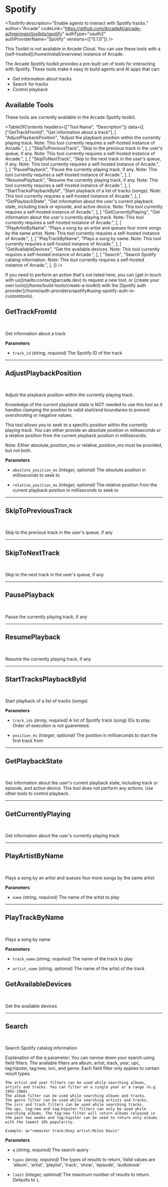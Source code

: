# Spotify


<ToolInfo
  description="Enable agents to interact with Spotify tracks."
  author="Arcade"
  codeLink="https://github.com/ArcadeAI/arcade-ai/tree/main/toolkits/spotify"
  authType="oauth2"
  authProviderName="Spotify"
  versions={["0.1.0"]}
/>

<Warning>
  This Toolkit is not available in Arcade Cloud. You can use these tools with a [self-hosted](/home/install/overview) instance of Arcade.
</Warning>

<Badges repo="arcadeai/arcade_spotify" />

The Arcade Spotify toolkit provides a pre-built set of tools for interacting with Spotify. These tools make it easy to build agents and AI apps that can:

- Get information about tracks
- Search for tracks
- Control playback

## Available Tools

These tools are currently available in the Arcade Spotify toolkit.

<TableOfContents
  headers={["Tool Name", "Description"]}
  data={[
    ["GetTrackFromId", "Get information about a track"],
    [
      "AdjustPlaybackPosition",
      "Adjust the playback position within the currently playing track. Note: This tool currently requires a self-hosted instance of Arcade.",
    ],
    [
      "SkipToPreviousTrack",
      "Skip to the previous track in the user's queue, if any. Note: This tool currently requires a self-hosted instance of Arcade.",
    ],
    [
      "SkipToNextTrack",
      "Skip to the next track in the user's queue, if any. Note: This tool currently requires a self-hosted instance of Arcade.",
    ],
    [
      "PausePlayback",
      "Pause the currently playing track, if any. Note: This tool currently requires a self-hosted instance of Arcade.",
    ],
    [
      "ResumePlayback",
      "Resume the currently playing track, if any. Note: This tool currently requires a self-hosted instance of Arcade.",
    ],
    [
      "StartTracksPlaybackById",
      "Start playback of a list of tracks (songs). Note: This tool currently requires a self-hosted instance of Arcade.",
    ],
    [
      "GetPlaybackState",
      "Get information about the user's current playback state, including track or episode, and active device. Note: This tool currently requires a self-hosted instance of Arcade.",
    ],
    [
      "GetCurrentlyPlaying",
      "Get information about the user's currently playing track. Note: This tool currently requires a self-hosted instance of Arcade.",
    ],
    [
      "PlayArtistByName",
      "Plays a song by an artist and queues four more songs by the same artist. Note: This tool currently requires a self-hosted instance of Arcade.",
    ],
    [
      "PlayTrackByName",
      "Plays a song by name. Note: This tool currently requires a self-hosted instance of Arcade.",
    ],
    [
      "GetAvailableDevices",
      "Get the available devices. Note: This tool currently requires a self-hosted instance of Arcade.",
    ],
    [
      "Search",
      "Search Spotify catalog information. Note: This tool currently requires a self-hosted instance of Arcade.",
    ],
  ]}
/>

<Tip>
  If you need to perform an action that's not listed here, you can [get in touch
  with us](mailto:contact@arcade.dev) to request a new tool, or [create your
  own tools](/home/build-tools/create-a-toolkit) with the [Spotify auth
  provider](/home/auth-providers/spotify#using-spotify-auth-in-customtools).
</Tip>

## GetTrackFromId

<br />
<TabbedCodeBlock
  tabs={[
    {
      label: "Call the Tool with User Authorization",
      content: {
        Python: [
          "/examples/integrations/toolkits/spotify/get_track_from_id_example_call_tool.py",
        ],
        JavaScript: [
          "/examples/integrations/toolkits/spotify/get_track_from_id_example_call_tool.js",
        ],
      },
    },
    {
      label: "Execute the Tool with OpenAI",
      content: {
        Python: [
          "/examples/integrations/toolkits/spotify/get_track_from_id_example_llm_oai.py",
        ],
        JavaScript: [
          "/examples/integrations/toolkits/spotify/get_track_from_id_example_llm_oai.js",
        ],
      },
    },
  ]}
/>

Get information about a track

**Parameters**

- `track_id` _(string, required)_ The Spotify ID of the track

---

## AdjustPlaybackPosition

<br />
<TabbedCodeBlock
  tabs={[
    {
      label: "Call the Tool with User Authorization",
      content: {
        Python: [
          "/examples/integrations/toolkits/spotify/adjust_playback_position_example_call_tool.py",
        ],
        JavaScript: [
          "/examples/integrations/toolkits/spotify/adjust_playback_position_example_call_tool.js",
        ],
      },
    },
    {
      label: "Execute the Tool with OpenAI",
      content: {
        Python: [
          "/examples/integrations/toolkits/spotify/adjust_playback_position_example_llm_oai.py",
        ],
        JavaScript: [
          "/examples/integrations/toolkits/spotify/adjust_playback_position_example_llm_oai.js",
        ],
      },
    },
  ]}
/>

Adjust the playback position within the currently playing track.

Knowledge of the current playback state is NOT needed to use this tool as it handles clamping the position to valid start/end boundaries to prevent overshooting or negative values.

This tool allows you to seek to a specific position within the currently playing track. You can either provide an absolute position in milliseconds or a relative position from the current playback position in milliseconds.

Note: Either absolute_position_ms or relative_position_ms must be provided, but not both.

**Parameters**

- `absolute_position_ms` _(integer, optional)_ The absolute position in milliseconds to seek to

- `relative_position_ms` _(integer, optional)_ The relative position from the current playback position in milliseconds to seek to

---

## SkipToPreviousTrack

<br />
<TabbedCodeBlock
  tabs={[
    {
      label: "Call the Tool with User Authorization",
      content: {
        Python: [
          "/examples/integrations/toolkits/spotify/skip_to_previous_track_example_call_tool.py",
        ],
        JavaScript: [
          "/examples/integrations/toolkits/spotify/skip_to_previous_track_example_call_tool.js",
        ],
      },
    },
    {
      label: "Execute the Tool with OpenAI",
      content: {
        Python: [
          "/examples/integrations/toolkits/spotify/skip_to_previous_track_example_llm_oai.py",
        ],
        JavaScript: [
          "/examples/integrations/toolkits/spotify/skip_to_previous_track_example_llm_oai.js",
        ],
      },
    },
  ]}
/>

Skip to the previous track in the user's queue, if any

---

## SkipToNextTrack

<br />
<TabbedCodeBlock
  tabs={[
    {
      label: "Call the Tool with User Authorization",
      content: {
        Python: [
          "/examples/integrations/toolkits/spotify/skip_to_next_track_example_call_tool.py",
        ],
        JavaScript: [
          "/examples/integrations/toolkits/spotify/skip_to_next_track_example_call_tool.js",
        ],
      },
    },
    {
      label: "Execute the Tool with OpenAI",
      content: {
        Python: [
          "/examples/integrations/toolkits/spotify/skip_to_next_track_example_llm_oai.py",
        ],
        JavaScript: [
          "/examples/integrations/toolkits/spotify/skip_to_next_track_example_llm_oai.js",
        ],
      },
    },
  ]}
/>

Skip to the next track in the user's queue, if any

---

## PausePlayback

<br />
<TabbedCodeBlock
  tabs={[
    {
      label: "Call the Tool with User Authorization",
      content: {
        Python: [
          "/examples/integrations/toolkits/spotify/pause_playback_example_call_tool.py",
        ],
        JavaScript: [
          "/examples/integrations/toolkits/spotify/pause_playback_example_call_tool.js",
        ],
      },
    },
    {
      label: "Execute the Tool with OpenAI",
      content: {
        Python: [
          "/examples/integrations/toolkits/spotify/pause_playback_example_llm_oai.py",
        ],
        JavaScript: [
          "/examples/integrations/toolkits/spotify/pause_playback_example_llm_oai.js",
        ],
      },
    },
  ]}
/>

Pause the currently playing track, if any

---

## ResumePlayback

<br />
<TabbedCodeBlock
  tabs={[
    {
      label: "Call the Tool with User Authorization",
      content: {
        Python: [
          "/examples/integrations/toolkits/spotify/resume_playback_example_call_tool.py",
        ],
        JavaScript: [
          "/examples/integrations/toolkits/spotify/resume_playback_example_call_tool.js",
        ],
      },
    },
    {
      label: "Execute the Tool with OpenAI",
      content: {
        Python: [
          "/examples/integrations/toolkits/spotify/resume_playback_example_llm_oai.py",
        ],
        JavaScript: [
          "/examples/integrations/toolkits/spotify/resume_playback_example_llm_oai.js",
        ],
      },
    },
  ]}
/>

Resume the currently playing track, if any

---

## StartTracksPlaybackById

<br />
<TabbedCodeBlock
  tabs={[
    {
      label: "Call the Tool with User Authorization",
      content: {
        Python: [
          "/examples/integrations/toolkits/spotify/start_tracks_playback_by_id_example_call_tool.py",
        ],
        JavaScript: [
          "/examples/integrations/toolkits/spotify/start_tracks_playback_by_id_example_call_tool.js",
        ],
      },
    },
    {
      label: "Execute the Tool with OpenAI",
      content: {
        Python: [
          "/examples/integrations/toolkits/spotify/start_tracks_playback_by_id_example_llm_oai.py",
        ],
        JavaScript: [
          "/examples/integrations/toolkits/spotify/start_tracks_playback_by_id_example_llm_oai.js",
        ],
      },
    },
  ]}
/>

Start playback of a list of tracks (songs)

**Parameters**

- `track_ids` _(array, required)_ A list of Spotify track (song) IDs to play. Order of execution is not guarenteed.

- `position_ms` _(integer, optional)_ The position in milliseconds to start the first track from

---

## GetPlaybackState

<br />
<TabbedCodeBlock
  tabs={[
    {
      label: "Call the Tool with User Authorization",
      content: {
        Python: [
          "/examples/integrations/toolkits/spotify/get_playback_state_example_call_tool.py",
        ],
        JavaScript: [
          "/examples/integrations/toolkits/spotify/get_playback_state_example_call_tool.js",
        ],
      },
    },
    {
      label: "Execute the Tool with OpenAI",
      content: {
        Python: [
          "/examples/integrations/toolkits/spotify/get_playback_state_example_llm_oai.py",
        ],
        JavaScript: [
          "/examples/integrations/toolkits/spotify/get_playback_state_example_llm_oai.js",
        ],
      },
    },
  ]}
/>

Get information about the user's current playback state, including track or episode, and active device. This tool does not perform any actions. Use other tools to control playback.

---

## GetCurrentlyPlaying

<br />
<TabbedCodeBlock
  tabs={[
    {
      label: "Call the Tool with User Authorization",
      content: {
        Python: [
          "/examples/integrations/toolkits/spotify/get_currently_playing_example_call_tool.py",
        ],
        JavaScript: [
          "/examples/integrations/toolkits/spotify/get_currently_playing_example_call_tool.js",
        ],
      },
    },
    {
      label: "Execute the Tool with OpenAI",
      content: {
        Python: [
          "/examples/integrations/toolkits/spotify/get_currently_playing_example_llm_oai.py",
        ],
        JavaScript: [
          "/examples/integrations/toolkits/spotify/get_currently_playing_example_llm_oai.js",
        ],
      },
    },
  ]}
/>

Get information about the user's currently playing track

---

## PlayArtistByName

<br />
<TabbedCodeBlock
  tabs={[
    {
      label: "Call the Tool with User Authorization",
      content: {
        Python: [
          "/examples/integrations/toolkits/spotify/play_artist_by_name_example_call_tool.py",
        ],
        JavaScript: [
          "/examples/integrations/toolkits/spotify/play_artist_by_name_example_call_tool.js",
        ],
      },
    },
    {
      label: "Execute the Tool with OpenAI",
      content: {
        Python: [
          "/examples/integrations/toolkits/spotify/play_artist_by_name_example_llm_oai.py",
        ],
        JavaScript: [
          "/examples/integrations/toolkits/spotify/play_artist_by_name_example_llm_oai.js",
        ],
      },
    },
  ]}
/>

Plays a song by an artist and queues four more songs by the same artist

**Parameters**

- `name` _(string, required)_ The name of the artist to play

---

## PlayTrackByName

<br />
<TabbedCodeBlock
  tabs={[
    {
      label: "Call the Tool with User Authorization",
      content: {
        Python: [
          "/examples/integrations/toolkits/spotify/play_track_by_name_example_call_tool.py",
        ],
        JavaScript: [
          "/examples/integrations/toolkits/spotify/play_track_by_name_example_call_tool.js",
        ],
      },
    },
    {
      label: "Execute the Tool with OpenAI",
      content: {
        Python: [
          "/examples/integrations/toolkits/spotify/play_track_by_name_example_llm_oai.py",
        ],
        JavaScript: [
          "/examples/integrations/toolkits/spotify/play_track_by_name_example_llm_oai.js",
        ],
      },
    },
  ]}
/>

Plays a song by name

**Parameters**

- `track_name` _(string, required)_ The name of the track to play

- `artist_name` _(string, optional)_ The name of the artist of the track

## GetAvailableDevices

<br />
<TabbedCodeBlock
  tabs={[
    {
      label: "Call the Tool with User Authorization",
      content: {
        Python: [
          "/examples/integrations/toolkits/spotify/get_available_devices_example_call_tool.py",
        ],
        JavaScript: [
          "/examples/integrations/toolkits/spotify/get_available_devices_example_call_tool.js",
        ],
      },
    },
    {
      label: "Execute the Tool with OpenAI",
      content: {
        Python: [
          "/examples/integrations/toolkits/spotify/get_available_devices_example_llm_oai.py",
        ],
        JavaScript: [
          "/examples/integrations/toolkits/spotify/get_available_devices_example_llm_oai.js",
        ],
      },
    },
  ]}
/>

Get the available devices

---

## Search

<br />
<TabbedCodeBlock
  tabs={[
    {
      label: "Call the Tool with User Authorization",
      content: {
        Python: [
          "/examples/integrations/toolkits/spotify/search_example_call_tool.py",
        ],
        JavaScript: [
          "/examples/integrations/toolkits/spotify/search_example_call_tool.js",
        ],
      },
    },
    {
      label: "Execute the Tool with OpenAI",
      content: {
        Python: [
          "/examples/integrations/toolkits/spotify/search_example_llm_oai.py",
        ],
        JavaScript: [
          "/examples/integrations/toolkits/spotify/search_example_llm_oai.js",
        ],
      },
    },
  ]}
/>

Search Spotify catalog information

Explanation of the q parameter: You can narrow down your search using field filters. The available filters are album, artist, track, year, upc, tag:hipster, tag:new, isrc, and genre. Each field filter only applies to certain result types.

    The artist and year filters can be used while searching albums, artists and tracks. You can filter on a single year or a range (e.g. 1955-1960).
    The album filter can be used while searching albums and tracks.
    The genre filter can be used while searching artists and tracks.
    The isrc and track filters can be used while searching tracks.
    The upc, tag:new and tag:hipster filters can only be used while searching albums. The tag:new filter will return albums released in the past two weeks and tag:hipster can be used to return only albums with the lowest 10% popularity.

    Example: q="remaster track:Doxy artist:Miles Davis"

**Parameters**

- `q` _(string, required)_ The search query

- `types` _(array, required)_ The types of results to return, Valid values are 'album', 'artist', 'playlist', 'track', 'show', 'episode', 'audiobook'

- `limit` _(integer, optional)_ The maximum number of results to return. Defaults to `1`.

<ToolFooter pipPackageName="arcade_spotify" />